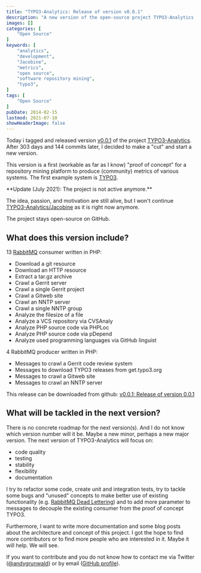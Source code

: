 ```yaml
---
title: "TYPO3-Analytics: Release of version v0.0.1"
description: "A new version of the open-source project TYPO3-Analytics (now Jacobine) is out. We released version 0.0.1. We summarize the main changes and provide an outlook for the future."
images: []
categories: [
    "Open Source"
]
keywords: [
    "analytics",
    "development",
    "Jacobine",
    "metrics",
    "open source",
    "software repository mining",
    "typo3",
]
tags: [
    "Open Source"
]
pubDate: 2014-02-15
lastmod: 2021-07-10
showHeaderImage: false
---
```


Today i tagged and released version [v0.0.1](https://github.com/andygrunwald/Jacobine/releases/tag/v0.0.1 "v0.0.1 of Jacobine") of the project [TYPO3-Analytics](https://github.com/andygrunwald/Jacobine "Jacobine at GitHub").
After 303 days and 144 commits later, I decided to make a "cut" and start a new version.

This version is a first (workable as far as I know) "proof of concept" for a repository mining platform to produce (community) metrics of various systems.
The first example system is [TYPO3](https://typo3.org/ "TYPO3 Content Management System").

<UpdateBox>
**Update (July 2021): The project is not active anymore.**

The idea, passion, and motivation are still alive, but I won't continue [TYPO3-Analytics/Jacobine](https://github.com/andygrunwald/Jacobine/) as it is right now anymore.

The project stays open-source on GitHub.
</UpdateBox>

## What does this version include?

13 [RabbitMQ](https://www.rabbitmq.com/ "RabbitMQ Message Queue System") consumer written in PHP:

* Download a git resource
* Download an HTTP resource
* Extract a tar.gz archive
* Crawl a Gerrit server
* Crawl a single Gerrit project
* Crawl a Gitweb site
* Crawl an NNTP server
* Crawl a single NNTP group
* Analyze the filesize of a file
* Analyze a VCS repository via CVSAnaly
* Analyze PHP source code via PHPLoc
* Analyze PHP source code via pDepend
* Analyze used programming languages via GitHub linguist

4 RabbitMQ producer written in PHP:

* Messages to crawl a Gerrit code review system
* Messages to download TYPO3 releases from get.typo3.org
* Messages to crawl a Gitweb site
* Messages to crawl an NNTP server

This release can be downloaded from github: [v0.0.1: Release of version 0.0.1](https://github.com/andygrunwald/Jacobine/releases/tag/v0.0.1 "v0.0.1 of Jacobine")

## What will be tackled in the next version?

There is no concrete roadmap for the next version(s).
And I do not know which version number will it be.
Maybe a new minor, perhaps a new major version.
The next version of TYPO3-Analytics will focus on:

* code quality
* testing
* stability
* flexibility
* documentation

I try to refactor some code, create unit and integration tests, try to tackle some bugs and "unused" concepts to make better use of existing functionality (e.g. [RabbitMQ Dead Lettering](https://www.rabbitmq.com/dlx.html "RabbitMQ Dead Lettering")) and to add more parameter to messages to decouple the existing consumer from the proof of concept TYPO3.

Furthermore, I want to write more documentation and some blog posts about the architecture and concept of this project. I got the hope to find more contributors or to find more people who are interested in it. Maybe it will help. We will see.

If you want to contribute and you do not know how to contact me via Twitter ([@andygrunwald](https://twitter.com/andygrunwald "Andy Grunwald at twitter")) or by email ([GitHub profile](https://github.com/andygrunwald "Andy Grunwald at GitHub")).